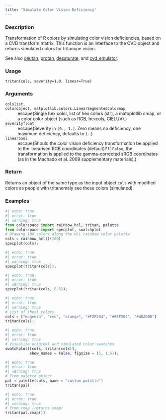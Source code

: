 ```yaml
---
title: "Simulate Color Vision Deficiency"
---
```


### Description

Transformation of R colors by simulating color vision deficiencies, based
on a CVD transform matrix. This function is an interface to the CVD object
and returns simulated colors for tritanope vision.

See also [deutan](colorspace.CVD.deutan.qmd), [protan](colorspace.CVD.protan.qmd), [desaturate](colorspace.CVD.desaturate.qmd), and
[cvd_emulator](colorspace.cvd_emulator.cvd_emulator.qmd).

### Usage

<pre><code class='language-python'>tritan(cols, severity=1.0, linear=True)</code></pre>

### Arguments

<dl class="pyp-list param-list">
  <dt style = "white-space: nowrap; font-family: monospace; vertical-align: top">
   <code id="colorspace.CVD.tritan:cols">cols</code><code class="argument-class">list, colorobject, matplotlib.colors.LinearSegmentedColormap</code>
  </dt>
 <dd>escape(Single hex color, list of hex colors (str), a matoplotlib cmap, or
a color color object (such as RGB, hexcols, CIELUV).)</dd>
  <dt style = "white-space: nowrap; font-family: monospace; vertical-align: top">
   <code id="colorspace.CVD.tritan:severity">severity</code><code class="argument-class">float</code>
  </dt>
 <dd>escape(Severity in `[0., 1.]`. Zero means no deficiency,
one maximum deficiency, defaults to `1.`.)</dd>
  <dt style = "white-space: nowrap; font-family: monospace; vertical-align: top">
   <code id="colorspace.CVD.tritan:linear">linear</code><code class="argument-class">bool</code>
  </dt>
 <dd>escape(Should the color vision deficiency transformation be applied to the
linearised RGB coordinates (default)? If `False`, the transformation is applied to the
gamma-corrected sRGB coordinates (as in the Machado et al. 2009 supplementary materials).)</dd>
</dl>

### Return

Returns an object of the same type as the input object `cols` with
modified colors as people with tritanomaly see these colors (simulated).

### Examples

```python
#| echo: true
#| error: true
#| warning: true
from colorspace import rainbow_hcl, tritan, palette
from colorspace import specplot, swatchplot
# Drawing 100 colors along the HCL rainbow color palette
cols = rainbow_hcl()(100)
specplot(cols);
```

```python
#| echo: true
#| error: true
#| warning: true
specplot(tritan(cols));
```

```python
#| echo: true
#| error: true
#| warning: true
specplot(tritan(cols, 0.5));
```

```python
#| echo: true
#| error: true
#| warning: true
# List of (hex) colors
cols = ["magenta", "red", "orange", "#F2F204", "#6BF204", "#4DA00D"]
tritan(cols);
```

```python
#| echo: true
#| error: true
#| warning: true
# Visualize original and simulated color swatches
swatchplot([cols, tritan(cols)],
           show_names = False, figsize = (5, 1.5));
```

```python
#| echo: true
#| error: true
#| warning: true
# From palette object
pal = palette(cols, name = "custom palette")
tritan(pal)
```

```python
#| echo: true
#| error: true
#| warning: true
# From cmap (returns cmap)
tritan(pal.cmap())
```



